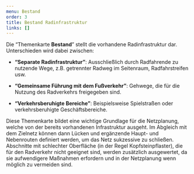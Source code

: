 ```yaml
---
menu: Bestand
order: 3
title: Bestand Radinfrastruktur
links: []
---
```

Die “Themenkarte **Bestand**” stellt die vorhandene Radinfrastruktur dar. Unterschieden wird dabei zwischen:

* **“Separate Radinfrastruktur”**: Ausschließlich durch Radfahrende zu nutzende Wege, z.B. getrennter Radweg im Seitenraum, Radfahrstreifen usw.

* **“Gemeinsame Führung mit dem Fußverkehr”**: Gehwege, die für die Nutzung des Radverkehrs freigegeben sind.

* **“Verkehrsberuhigte Bereiche”**: Beispielsweise Spielstraßen oder verkehrsberuhigte Geschäftsbereiche.

Diese Themenkarte bildet eine wichtige Grundlage für die Netzplanung, welche von der bereits vorhandenen Infrastruktur ausgeht. Im Abgleich mit dem Zielnetz können dann Lücken und ergänzende Haupt- und Nebenrouten definiert werden, um das Netz sukzessive zu schließen. Abschnitte mit schlechter Oberfläche (in der Regel Kopfsteinpflaster), die für den Radverkehr nicht geeignet sind, werden zusätzlich ausgewertet, da sie aufwendigere Maßnahmen erfordern und in der Netzplanung wenn möglich zu vermeiden sind.
